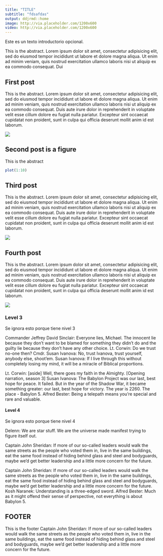 ```yaml
---
title: "TITLE"
subtitle: "fdsafdas"
output: ddjrmd::home
image: http://via.placeholder.com/1200x600
video: http://via.placeholder.com/1200x600
---
```


Este es un texto introductorio opcional.

This is the abstract. Lorem ipsum dolor sit amet, consectetur adipisicing elit, sed do eiusmod tempor incididunt ut labore et dolore magna aliqua. Ut enim ad minim veniam,
quis nostrud exercitation ullamco laboris nisi ut aliquip ex ea commodo
consequat. Dui


## First post

This is the abstract. Lorem ipsum dolor sit amet, consectetur adipisicing elit, sed do eiusmod tempor incididunt ut labore et dolore magna aliqua. Ut enim ad minim veniam,
quis nostrud exercitation ullamco laboris nisi ut aliquip ex ea commodo
consequat. Duis aute irure dolor in reprehenderit in voluptate velit esse
cillum dolore eu fugiat nulla pariatur. Excepteur sint occaecat cupidatat non
proident, sunt in culpa qui officia deserunt mollit anim id est laborum.

<img src="http://via.placeholder.com/350x150">

## Second post is a figure

This is the abstract

```r
plot(1:10)
```


## Third post

This is the abstract. Lorem ipsum dolor sit amet, consectetur adipisicing elit, sed do eiusmod tempor incididunt ut labore et dolore magna aliqua. Ut enim ad minim veniam,
quis nostrud exercitation ullamco laboris nisi ut aliquip ex ea commodo
consequat. Duis aute irure dolor in reprehenderit in voluptate velit esse
cillum dolore eu fugiat nulla pariatur. Excepteur sint occaecat cupidatat non
proident, sunt in culpa qui officia deserunt mollit anim id est laborum.

<img src="http://via.placeholder.com/350x150">

## Fourth post

This is the abstract. Lorem ipsum dolor sit amet, consectetur adipisicing elit, sed do eiusmod tempor incididunt ut labore et dolore magna aliqua. Ut enim ad minim veniam,
quis nostrud exercitation ullamco laboris nisi ut aliquip ex ea commodo
consequat. Duis aute irure dolor in reprehenderit in voluptate velit esse
cillum dolore eu fugiat nulla pariatur. Excepteur sint occaecat cupidatat non
proident, sunt in culpa qui officia deserunt mollit anim id est laborum.

<img src="http://via.placeholder.com/350x150">

### Level 3

Se ignora esto porque tiene nivel 3

Commander Jeffrey David Sinclair: Everyone lies, Michael. The innocent lie because they don't want to be blamed for something they didn't do and the guilty lie because they don't have any other choice. Lt. Corwin: Do we trust no-one then? Cmdr. Susan Ivanova: No, trust Ivanova, trust yourself, anybody else, shoot'em. Susan Ivanova: If I live through this without completely losing my mind, it will be a miracle of Biblical proportions. 

Lt. Corwin: [aside] Well, there goes my faith in the Almighty. [Opening narration, season 3] Susan Ivanova: The Babylon Project was our last, best hope for peace. It failed. But in the year of the Shadow War, it became something greater: our last, best hope for victory. The year is 2260. The place - Babylon 5. Alfred Bester: Being a telepath means you're special and rare and valuable.


#### Level 4

Se ignora esto porque tiene nivel 4

Delenn: We are star stuff. We are the universe made manifest trying to figure itself out. 

Captain John Sheridan: If more of our so-called leaders would walk the same streets as the people who voted them in, live in the same buildings, eat the same food instead of hiding behind glass and steel and bodyguards, maybe we'd get better leadership and a little more concern for the future. 

Captain John Sheridan: If more of our so-called leaders would walk the same streets as the people who voted them in, live in the same buildings, eat the same food instead of hiding behind glass and steel and bodyguards, maybe we'd get better leadership and a little more concern for the future. Kosh Naranek: Understanding is a three-edged sword. Alfred Bester: Much as it might offend their sense of perspective, not everything is about Babylon 5.

## FOOTER

This is the footer
Captain John Sheridan: If more of our so-called leaders would walk the same streets as the people who voted them in, live in the same buildings, eat the same food instead of hiding behind glass and steel and bodyguards, maybe we'd get better leadership and a little more concern for the future. 



